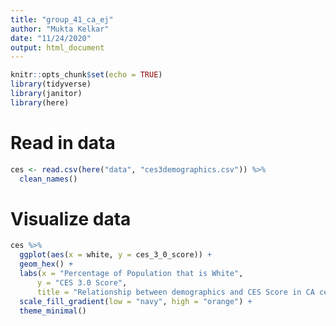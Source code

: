 ```yaml
---
title: "group_41_ca_ej"
author: "Mukta Kelkar"
date: "11/24/2020"
output: html_document
---
```


```r
knitr::opts_chunk$set(echo = TRUE)
library(tidyverse)
library(janitor)
library(here)
```

# Read in data

```r
ces <- read.csv(here("data", "ces3demographics.csv")) %>% 
  clean_names()
```

# Visualize data

```r
ces %>% 
  ggplot(aes(x = white, y = ces_3_0_score)) + 
  geom_hex() +
  labs(x = "Percentage of Population that is White",
      y = "CES 3.0 Score",
      title = "Relationship between demographics and CES Score in CA census tracts") +
  scale_fill_gradient(low = "navy", high = "orange") +
  theme_minimal()
  


```

